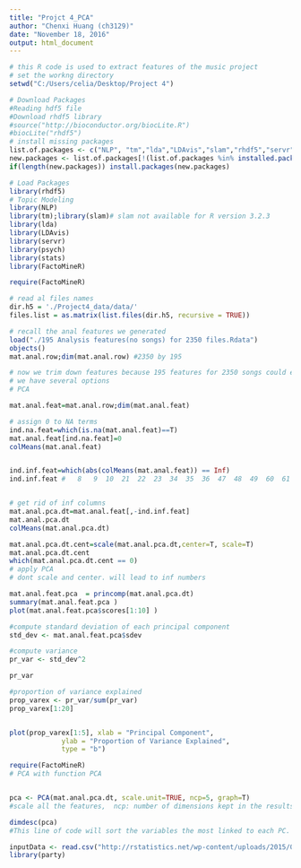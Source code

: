 ---
title: "Projct 4_PCA"
author: "Chenxi Huang (ch3129)"
date: "November 18, 2016"
output: html_document
---
```{r}
# this R code is used to extract features of the music project
# set the workng directory 
setwd("C:/Users/celia/Desktop/Project 4")
```

```{r}
# Download Packages
#Reading hdf5 file
#Download rhdf5 library
#source("http://bioconductor.org/biocLite.R")
#biocLite("rhdf5")
# install missing packages
list.of.packages <- c("NLP", "tm","lda","LDAvis","slam","rhdf5","servr","psych","FactoMineR")
new.packages <- list.of.packages[!(list.of.packages %in% installed.packages()[,"Package"])]
if(length(new.packages)) install.packages(new.packages)

```

```{r}
# Load Packages
library(rhdf5)
# Topic Modeling
library(NLP)
library(tm);library(slam)# slam not available for R version 3.2.3
library(lda)
library(LDAvis)
library(servr)
library(psych)
library(stats)
library(FactoMineR)

require(FactoMineR) 
```

```{r}
# read al files names
dir.h5 = './Project4_data/data/'
files.list = as.matrix(list.files(dir.h5, recursive = TRUE))
```

```{r}
# recall the anal features we generated
load("./195 Analysis features(no songs) for 2350 files.Rdata")
objects()
mat.anal.row;dim(mat.anal.row) #2350 by 195
```

```{r}
# now we trim down features because 195 features for 2350 songs could easily lead to overfitting
# we have several options 
# PCA
```

```{r}
mat.anal.feat=mat.anal.row;dim(mat.anal.feat)

# assign 0 to NA terms
ind.na.feat=which(is.na(mat.anal.feat)==T)
mat.anal.feat[ind.na.feat]=0
colMeans(mat.anal.feat)


ind.inf.feat=which(abs(colMeans(mat.anal.feat)) == Inf)
ind.inf.feat #   8   9  10  21  22  23  34  35  36  47  48  49  60  61  62  73  74  75 190 191 192


# get rid of inf columns 
mat.anal.pca.dt=mat.anal.feat[,-ind.inf.feat]
mat.anal.pca.dt
colMeans(mat.anal.pca.dt)

mat.anal.pca.dt.cent=scale(mat.anal.pca.dt,center=T, scale=T)
mat.anal.pca.dt.cent
which(mat.anal.pca.dt.cent == 0)
# apply PCA
# dont scale and center. will lead to inf numbers

mat.anal.feat.pca  = princomp(mat.anal.pca.dt)
summary(mat.anal.feat.pca )
plot(mat.anal.feat.pca$scores[1:10] )

```

```{r}
#compute standard deviation of each principal component
std_dev <- mat.anal.feat.pca$sdev

#compute variance
pr_var <- std_dev^2

pr_var

#proportion of variance explained
prop_varex <- pr_var/sum(pr_var)
prop_varex[1:20]


plot(prop_varex[1:5], xlab = "Principal Component",
             ylab = "Proportion of Variance Explained",
             type = "b")
```


```{r}

require(FactoMineR) 
# PCA with function PCA


pca <- PCA(mat.anal.pca.dt, scale.unit=TRUE, ncp=5, graph=T)
#scale all the features,  ncp: number of dimensions kept in the results (by default 5)

dimdesc(pca)
#This line of code will sort the variables the most linked to each PC. It is very useful when you have many variables.


```

```{r}

inputData <- read.csv("http://rstatistics.net/wp-content/uploads/2015/09/ozone1.csv", stringsAsFactors=F)
library(party)
```

